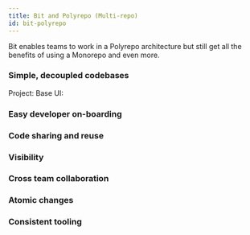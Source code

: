 ```yaml
---
title: Bit and Polyrepo (Multi-repo)
id: bit-polyrepo
---
```


Bit enables teams to work in a Polyrepo architecture but still get all the benefits of using a Monorepo and even more.

### Simple, decoupled codebases


Project: Base UI: 


### Easy developer on-boarding

### Code sharing and reuse

### Visibility

### Cross team collaboration

### Atomic changes

### Consistent tooling



